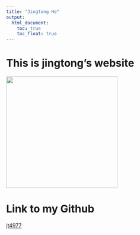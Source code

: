 ```yaml
---
title: "Jingtong He"
output: 
  html_document:
    toc: true
    toc_float: true
---
```


# This is jingtong's website

![](Second%20senior%20brother.png){width="300px"}

# Link to my Github

[jt4977](https://github.com/jt4977/jt4977.github.io)
